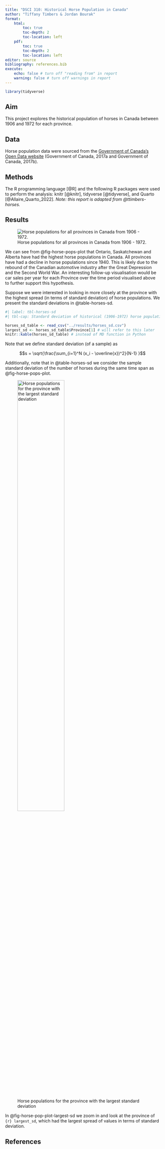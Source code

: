 ```yaml
---
title: "DSCI 310: Historical Horse Population in Canada"
author: "Tiffany Timbers & Jordan Bourak"
format: 
    html: 
        toc: true
        toc-depth: 2
        toc-location: left
    pdf: 
        toc: true
        toc-depth: 2
        toc-location: left
editor: source
bibliography: references.bib
execute:
    echo: false # turn off "reading from" in report
    warning: false # turn off warnings in report
---
```


```r
library(tidyverse)
```

## Aim

This project explores the historical population of horses in Canada between 1906 and 1972 for each province.

## Data

Horse population data were sourced from the [Government of Canada's Open Data website](http://open.canada.ca/en/open-data) (Government of Canada, 2017a and Government of Canada, 2017b).

## Methods

The R programming language [@R] and the following R packages were used to perform the analysis: knitr [@knitr], tidyverse [@tidyverse], and Quarto [@Allaire_Quarto_2022]. *Note: this report is adapted from @ttimbers-horses.*

## Results

![Horse populations for all provinces in Canada from 1906 - 1972.](../results/horse_pops_plot.png){#fig-horse-pops-plot}

We can see from @fig-horse-pops-plot that Ontario, Saskatchewan and Alberta have had the highest horse populations in Canada. All provinces have had a decline in horse populations since 1940. This is likely due to the rebound of the Canadian automotive industry after the Great Depression and the Second World War. An interesting follow-up visualisation would be car sales per year for each Province over the time period visualised above to further support this hypothesis.

Suppose we were interested in looking in more closely at the province with the highest spread (in terms of standard deviation) of horse populations. We present the standard deviations in @table-horses-sd.

```r
#| label: tbl-horses-sd
#| tbl-cap: Standard deviation of historical (1906-1972) horse populations for each Canadian province. 

horses_sd_table <- read_csv("../results/horses_sd.csv")
largest_sd <- horses_sd_table$Province[1] # will refer to this later
knitr::kable(horses_sd_table) # instead of MD function in Python
```

Note that we define standard deviation (of a sample) as

$$s = \sqrt{\frac{\sum_{i=1}^N (x_i - \overline{x})^2}{N-1} }$$

Additionally, note that in @table-horses-sd we consider the sample standard deviation of the number of horses during the same time span as @fig-horse-pops-plot.

![Horse populations for the province with the largest standard deviation](../results/horse_pop_plot_largest_sd.png){#fig-horse-pop-plot-largest-sd width=60%}

In @fig-horse-pop-plot-largest-sd we zoom in and look at the province of `{r} largest_sd`, which had the largest spread of values in terms of standard deviation.

## References
